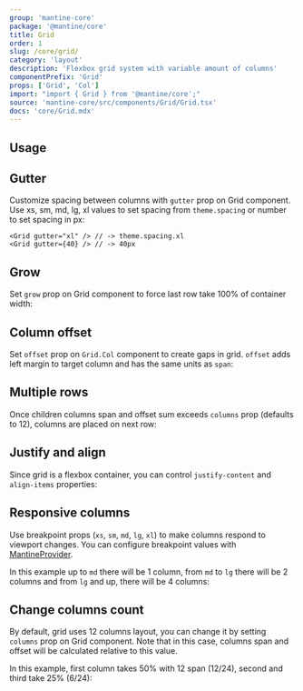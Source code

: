 ```yaml
---
group: 'mantine-core'
package: '@mantine/core'
title: Grid
order: 1
slug: /core/grid/
category: 'layout'
description: 'Flexbox grid system with variable amount of columns'
componentPrefix: 'Grid'
props: ['Grid', 'Col']
import: "import { Grid } from '@mantine/core';"
source: 'mantine-core/src/components/Grid/Grid.tsx'
docs: 'core/Grid.mdx'
---
```



## Usage

<Demo data={GridDemos.usage} />

## Gutter

Customize spacing between columns with `gutter` prop on Grid component.
Use xs, sm, md, lg, xl values to set spacing from `theme.spacing` or number to set spacing in px:

```tsx
<Grid gutter="xl" /> // -> theme.spacing.xl
<Grid gutter={40} /> // -> 40px
```

## Grow

Set `grow` prop on Grid component to force last row take 100% of container width:

<Demo data={GridDemos.growConfigurator} />

## Column offset

Set `offset` prop on `Grid.Col` component to create gaps in grid.
`offset` adds left margin to target column and has the same units as `span`:

<Demo data={GridDemos.offset} />

## Multiple rows

Once children columns span and offset sum exceeds `columns` prop (defaults to 12),
columns are placed on next row:

<Demo data={GridDemos.rows} />

## Justify and align

Since grid is a flexbox container, you can control `justify-content` and `align-items` properties:

<Demo data={GridDemos.flexConfigurator} />

## Responsive columns

Use breakpoint props (`xs`, `sm`, `md`, `lg`, `xl`) to make columns respond to viewport changes.
You can configure breakpoint values with [MantineProvider](/theming/mantine-provider/).

In this example up to `md` there will be 1 column, from `md` to `lg` there will be 2 columns and from `lg` and up, there will be 4 columns:

<Demo data={GridDemos.responsive} />

## Change columns count

By default, grid uses 12 columns layout, you can change it by setting `columns` prop on Grid component.
Note that in this case, columns span and offset will be calculated relative to this value.

In this example, first column takes 50% with 12 span (12/24), second and third take 25% (6/24):

<Demo data={GridDemos.columns} />
